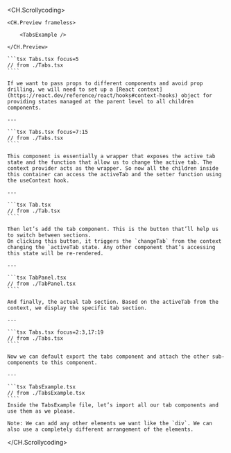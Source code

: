
<CH.Scrollycoding>

    <CH.Preview frameless>

        <TabsExample />

    </CH.Preview>

    ```tsx Tabs.tsx focus=5
    // from ./Tabs.tsx
    ````

    If we want to pass props to different components and avoid prop drilling, we will need to set up a [React context](https://react.dev/reference/react/hooks#context-hooks) object for providing states managed at the parent level to all children components.

    ---

    ```tsx Tabs.tsx focus=7:15
    // from ./Tabs.tsx
    ````

    This component is essentially a wrapper that exposes the active tab state and the function that allow us to change the active tab. The context provider acts as the wrapper. So now all the children inside this container can access the activeTab and the setter function using the useContext hook.

    ---

    ```tsx Tab.tsx
    // from ./Tab.tsx
    ````

    Then let’s add the tab component. This is the button that’ll help us to switch between sections.
    On clicking this button, it triggers the `changeTab` from the context changing the `activeTab state. Any other component that’s accessing this state will be re-rendered.

    ---

    ```tsx TabPanel.tsx
    // from ./TabPanel.tsx
    ````

    And finally, the actual tab section. Based on the activeTab from the context, we display the specific tab section.

    ---

    ```tsx Tabs.tsx focus=2:3,17:19
    // from ./Tabs.tsx
    ````

    Now we can default export the tabs component and attach the other sub-components to this component.

    ---

    ```tsx TabsExample.tsx
    // from ./TabsExample.tsx
    ````
    Inside the TabsExample file, let’s import all our tab components and use them as we please.

    Note: We can add any other elements we want like the `div`. We can also use a completely different arrangement of the elements.

</CH.Scrollycoding>

<div style={{ height: 300 }} />
